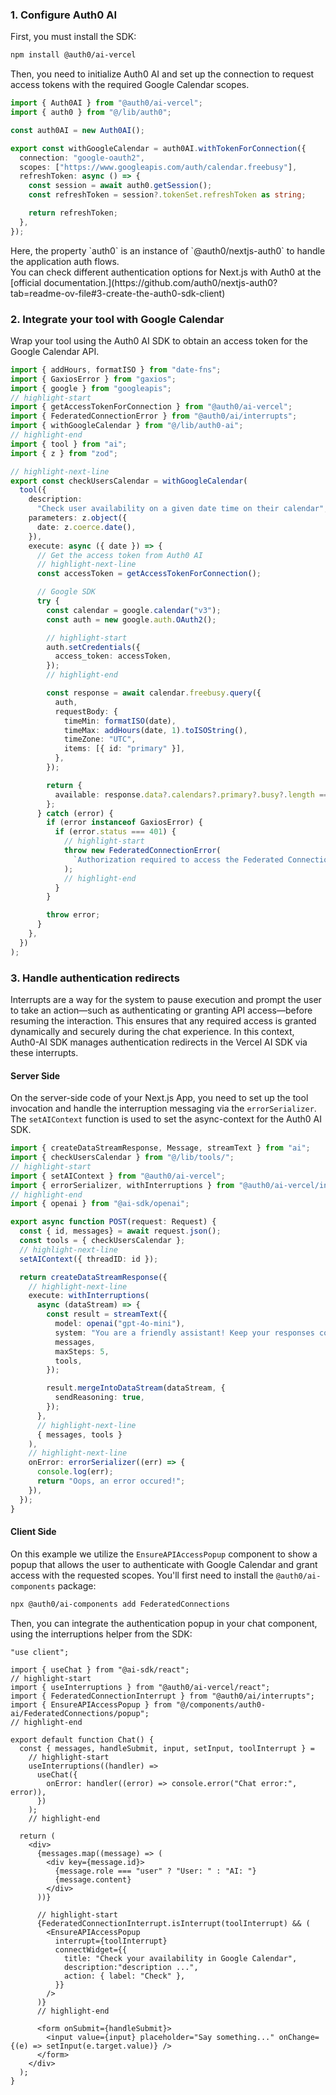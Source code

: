 
### 1. Configure Auth0 AI

First, you must install the SDK:

```bash lines
npm install @auth0/ai-vercel
```

Then, you need to initialize Auth0 AI and set up the connection to request access tokens with the required Google Calendar scopes.

```typescript lines ./src/lib/auth0-ai.ts expandable wrap
import { Auth0AI } from "@auth0/ai-vercel";
import { auth0 } from "@/lib/auth0";

const auth0AI = new Auth0AI();

export const withGoogleCalendar = auth0AI.withTokenForConnection({
  connection: "google-oauth2",
  scopes: ["https://www.googleapis.com/auth/calendar.freebusy"],
  refreshToken: async () => {
    const session = await auth0.getSession();
    const refreshToken = session?.tokenSet.refreshToken as string;

    return refreshToken;
  },
});
```

<Info>
Here, the property `auth0` is an instance of `@auth0/nextjs-auth0` to handle the application auth flows. <br/>
You can check different authentication options for Next.js with Auth0 at the [official documentation.](https://github.com/auth0/nextjs-auth0?tab=readme-ov-file#3-create-the-auth0-sdk-client)
</Info>

### 2. Integrate your tool with Google Calendar

Wrap your tool using the Auth0 AI SDK to obtain an access token for the Google Calendar API.

```typescript lines  ./src/lib/tools/checkUsersCalendar.ts expandable wrap
import { addHours, formatISO } from "date-fns";
import { GaxiosError } from "gaxios";
import { google } from "googleapis";
// highlight-start
import { getAccessTokenForConnection } from "@auth0/ai-vercel";
import { FederatedConnectionError } from "@auth0/ai/interrupts";
import { withGoogleCalendar } from "@/lib/auth0-ai";
// highlight-end
import { tool } from "ai";
import { z } from "zod";

// highlight-next-line
export const checkUsersCalendar = withGoogleCalendar(
  tool({
    description:
      "Check user availability on a given date time on their calendar",
    parameters: z.object({
      date: z.coerce.date(),
    }),
    execute: async ({ date }) => {
      // Get the access token from Auth0 AI
      // highlight-next-line
      const accessToken = getAccessTokenForConnection();

      // Google SDK
      try {
        const calendar = google.calendar("v3");
        const auth = new google.auth.OAuth2();

        // highlight-start
        auth.setCredentials({
          access_token: accessToken,
        });
        // highlight-end

        const response = await calendar.freebusy.query({
          auth,
          requestBody: {
            timeMin: formatISO(date),
            timeMax: addHours(date, 1).toISOString(),
            timeZone: "UTC",
            items: [{ id: "primary" }],
          },
        });

        return {
          available: response.data?.calendars?.primary?.busy?.length === 0,
        };
      } catch (error) {
        if (error instanceof GaxiosError) {
          if (error.status === 401) {
            // highlight-start
            throw new FederatedConnectionError(
              `Authorization required to access the Federated Connection`
            );
            // highlight-end
          }
        }

        throw error;
      }
    },
  })
);
```

### 3. Handle authentication redirects

Interrupts are a way for the system to pause execution and prompt the user to take an action—such as authenticating or granting API access—before resuming the interaction. This ensures that any required access is granted dynamically and securely during the chat experience. In this context, Auth0-AI SDK manages authentication redirects in the Vercel AI SDK via these interrupts.

#### Server Side

On the server-side code of your Next.js App, you need to set up the tool invocation and handle the interruption messaging via the `errorSerializer`. The `setAIContext` function is used to set the async-context for the Auth0 AI SDK.

```typescript lines ./src/app/api/chat/route.ts expandable wrap
import { createDataStreamResponse, Message, streamText } from "ai";
import { checkUsersCalendar } from "@/lib/tools/";
// highlight-start
import { setAIContext } from "@auth0/ai-vercel";
import { errorSerializer, withInterruptions } from "@auth0/ai-vercel/interrupts";
// highlight-end
import { openai } from "@ai-sdk/openai";

export async function POST(request: Request) {
  const { id, messages} = await request.json();
  const tools = { checkUsersCalendar };
  // highlight-next-line
  setAIContext({ threadID: id });

  return createDataStreamResponse({
    // highlight-next-line
    execute: withInterruptions(
      async (dataStream) => {
        const result = streamText({
          model: openai("gpt-4o-mini"),
          system: "You are a friendly assistant! Keep your responses concise and helpful.",
          messages,
          maxSteps: 5,
          tools,
        });

        result.mergeIntoDataStream(dataStream, {
          sendReasoning: true,
        });
      },
      // highlight-next-line
      { messages, tools }
    ),
    // highlight-next-line
    onError: errorSerializer((err) => {
      console.log(err);
      return "Oops, an error occured!";
    }),
  });
}
```

#### Client Side

On this example we utilize the `EnsureAPIAccessPopup` component to show a popup that allows the user to authenticate with Google Calendar and grant access with the requested scopes. You'll first need to install the `@auth0/ai-components` package:

```bash lines
npx @auth0/ai-components add FederatedConnections
```

Then, you can integrate the authentication popup in your chat component, using the interruptions helper from the SDK:

```tsx lines ./src/components/chat.tsx expandable wrap
"use client";

import { useChat } from "@ai-sdk/react";
// highlight-start
import { useInterruptions } from "@auth0/ai-vercel/react";
import { FederatedConnectionInterrupt } from "@auth0/ai/interrupts";
import { EnsureAPIAccessPopup } from "@/components/auth0-ai/FederatedConnections/popup";
// highlight-end

export default function Chat() {
  const { messages, handleSubmit, input, setInput, toolInterrupt } =
    // highlight-start
    useInterruptions((handler) =>
      useChat({
        onError: handler((error) => console.error("Chat error:", error)),
      })
    );
    // highlight-end

  return (
    <div>
      {messages.map((message) => (
        <div key={message.id}>
          {message.role === "user" ? "User: " : "AI: "}
          {message.content}
        </div>
      ))}

      // highlight-start
      {FederatedConnectionInterrupt.isInterrupt(toolInterrupt) && (
        <EnsureAPIAccessPopup
          interrupt={toolInterrupt}
          connectWidget={{
            title: "Check your availability in Google Calendar",
            description:"description ...",
            action: { label: "Check" },
          }}
        />
      )}
      // highlight-end

      <form onSubmit={handleSubmit}>
        <input value={input} placeholder="Say something..." onChange={(e) => setInput(e.target.value)} />
      </form>
    </div>
  );
}
```
